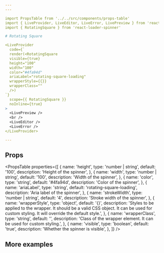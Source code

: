```yaml
---
---

import PropsTable from '../../src/components/props-table'
import { LiveProvider, LiveEditor, LiveError, LivePreview } from 'react-live'
import { RotatingSquare } from 'react-loader-spinner'

# Rotating Square

<LiveProvider
  code={`
  render(<RotatingSquare
  visible={true}
  height="100"
  width="100"
  color="#4fa94d"
  ariaLabel="rotating-square-loading"
  wrapperStyle={{}}
  wrapperClass=""
  />)
`}
  scope={{ RotatingSquare }}
  noInline={true}
>
  <LivePreview />
  <br />
  <LiveEditor />
  <LiveError />
</LiveProvider>

---
```


## Props

<PropsTable
  properties={[
    {
      name: 'height',
      type: 'number | string',
      default: '100',
      description: 'Height of the spinner',
    },
    {
      name: 'width',
      type: 'number | string',
      default: '100',
      description: 'Width of the spinner',
    },
    {
      name: 'color',
      type: 'string',
      default: '#4fa94d',
      description: 'Color of the spinner',
    },
    {
      name: 'ariaLabel',
      type: 'string',
      default: 'rotating-square-loading',
      description: 'Aria label of the spinner',
    },
    {
      name: 'strokeWidth',
      type: 'number | string',
      default: '4',
      description: 'Stroke width of the spinner',
    },
    {
      name: 'wrapperStyle',
      type: 'object',
      default: '{}',
      description:
        'Styles to be applied to the wrapper. It should be a valid CSS object. It can be used for custom styling. It will override the default style.',
    },
    {
      name: 'wrapperClass',
      type: 'string',
      default: '',
      description:
        'Class of the wrapper element. It can be used for custom styling.',
    },
    {
      name: 'visible',
      type: 'boolean',
      default: 'true',
      description: 'Whether the spinner is visible',
    },
  ]}
/>

## More examples

<RotatingSquare
  ariaLabel="rotating-square"
  visible={true}
  color="grey"
  strokeWidth="10"
/>
